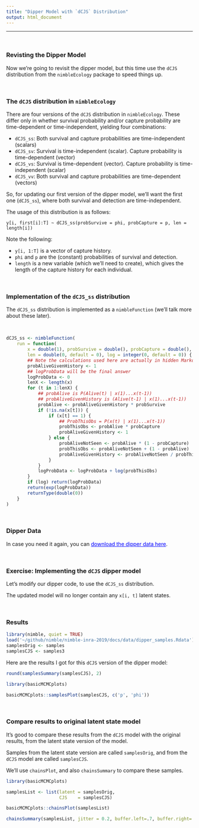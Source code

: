 ```yaml
---
title: "Dipper Model with `dCJS` Distribution"
output: html_document
---
```


---

\   

### Revisting the Dipper Model

Now we're going to revisit the dipper model, but this time use the `dCJS` distribution from the `nimbleEcology` package to speed things up.


\   

### The `dCJS` distribution in `nimbleEcology`

There are four versions of the `dCJS` distribution in `nimbleEcology`.  These differ only in whether survival probability and/or capture probability are time-dependent or time-independent, yielding four combinations:

- `dCJS_ss`: Both survival and capture probabilities are time-independent (scalars)
- `dCJS_sv`: Survival is time-independent (scalar).  Capture probability is time-dependent (vector)
- `dCJS_vs`: Survival is time-dependent (vector).  Capture probability is time-independent (scalar)
- `dCJS_vv`: Both survival and capture probabilities are time-dependent (vectors)

So, for updating our first version of the dipper model, we'll want the first one (`dCJS_ss`), where both survival and detection are time-independent.

The usage of this distribution is as follows:

`y[i, first[i]:T] ~ dCJS_ss(probSurvive = phi, probCapture = p, len = length[i])`

Note the following:

- `y[i, 1:T]` is a vector of capture history.
- `phi` and `p` are the (constant) probabilities of survival and detection.
- `length` is a new variable (which we'll need to create), which gives the length of the capture history for each individual.

\   

### Implementation of the `dCJS_ss` distribution

The `dCJS_ss` distribution is implemented as a `nimbleFunction` (we'll talk more about these later).

<!--
## XXXXXXXXXXXXX update dCJS_ss code below, if it changes!!!
-->

\   

```r
dCJS_ss <- nimbleFunction(
    run = function(
        x = double(1), probSurvive = double(), probCapture = double(),
        len = double(0, default = 0), log = integer(0, default = 0)) {
        ## Note the calculations used here are actually in hidden Markov model form.
        probAliveGivenHistory <- 1
        ## logProbData will be the final answer
        logProbData <- 0
        lenX <- length(x)
        for (t in 1:lenX) {
            ## probAlive is P(Alive(t) | x(1)...x(t-1))
            ## probAliveGivenHistory is (Alive(t-1) | x(1)...x(t-1))
            probAlive <- probAliveGivenHistory * probSurvive
            if (!is.na(x[t])) {
                if (x[t] == 1) {
                    ## ProbThisObs = P(x(t) | x(1)...x(t-1))
                    probThisObs <- probAlive * probCapture
                    probAliveGivenHistory <- 1
                } else {
                    probAliveNotSeen <- probAlive * (1 - probCapture)
                    probThisObs <- probAliveNotSeen + (1 - probAlive)
                    probAliveGivenHistory <- probAliveNotSeen / probThisObs
                }
            }
            logProbData <- logProbData + log(probThisObs)
        }
        if (log) return(logProbData)
        return(exp(logProbData))
        returnType(double(0))
    }
)
 ```


\   

### Dipper Data

In case you need it again, you can <a href="https://danielturek.github.io/nimble-inra-2019/data/dipper_data.Rdata" style="color: blue">download the dipper data here</a>.


\   


### Exercise: Implementing the `dCJS` dipper model

Let's modify our dipper code, to use the `dCJS_ss`
distribution.

The updated model will no longer contain any `x[i, t]` latent states.


\  

### Results


```r
library(nimble, quiet = TRUE)
load('~/github/nimble/nimble-inra-2019/docs/data/dipper_samples.Rdata')
samplesOrig <- samples
samplesCJS <- samples3
```

Here are the results I got for this `dCJS` version of the dipper model:

```r
round(samplesSummary(samplesCJS), 2)

library(basicMCMCplots)

basicMCMCplots::samplesPlot(samplesCJS, c('p', 'phi'))
```

\   

### Compare results to original latent state model

It's good to compare these results from the `dCJS` model with the
original results, from the latent state version of the model.

Samples from the latent state version are called `samplesOrig`, and
from the `dCJS` model are called `samplesCJS`.

We'll use `chainsPlot`, and also `chainsSummary` to compare these samples.

```r
library(basicMCMCplots)

samplesList <- list(latent = samplesOrig,
                    CJS    = samplesCJS)

basicMCMCplots::chainsPlot(samplesList)
```

```r
chainsSummary(samplesList, jitter = 0.2, buffer.left=.7, buffer.right=.7)
```





\  

\  

\  

\  

\  

\  

\  

\  

\  

\  

\  

\  

\  

\  



